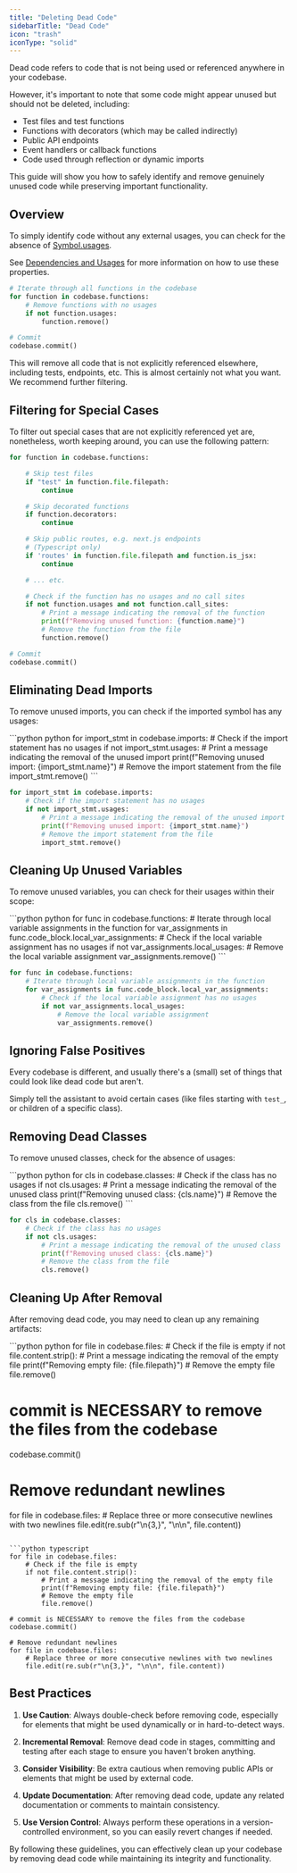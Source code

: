 ```yaml
---
title: "Deleting Dead Code"
sidebarTitle: "Dead Code"
icon: "trash"
iconType: "solid"
---
```


Dead code refers to code that is not being used or referenced anywhere in your codebase.

However, it's important to note that some code might appear unused but should not be deleted, including:
- Test files and test functions
- Functions with decorators (which may be called indirectly)
- Public API endpoints
- Event handlers or callback functions
- Code used through reflection or dynamic imports

This guide will show you how to safely identify and remove genuinely unused code while preserving important functionality.

## Overview

To simply identify code without any external usages, you can check for the absence of [Symbol.usages](/api-reference/core/Symbol#usages).

<Tip>See [Dependencies and Usages](/building-with-codegen/dependencies-and-usages) for more information on how to use these properties.</Tip>

```python
# Iterate through all functions in the codebase
for function in codebase.functions:
    # Remove functions with no usages
    if not function.usages:
        function.remove()

# Commit
codebase.commit()
```

<Warning>
This will remove all code that is not explicitly referenced elsewhere, including tests, endpoints, etc. This is almost certainly not what you want. We recommend further filtering.
</Warning>

## Filtering for Special Cases

To filter out special cases that are not explicitly referenced yet are, nonetheless, worth keeping around, you can use the following pattern:


```python
for function in codebase.functions:

    # Skip test files
    if "test" in function.file.filepath:
        continue

    # Skip decorated functions
    if function.decorators:
        continue

    # Skip public routes, e.g. next.js endpoints
    # (Typescript only)
    if 'routes' in function.file.filepath and function.is_jsx:
        continue

    # ... etc.

    # Check if the function has no usages and no call sites
    if not function.usages and not function.call_sites:
        # Print a message indicating the removal of the function
        print(f"Removing unused function: {function.name}")
        # Remove the function from the file
        function.remove()

# Commit
codebase.commit()
```










        


















## Eliminating Dead Imports

To remove unused imports, you can check if the imported symbol has any usages:

<CodeGroup>
```python python
for import_stmt in codebase.imports:
    # Check if the import statement has no usages
    if not import_stmt.usages:
        # Print a message indicating the removal of the unused import
        print(f"Removing unused import: {import_stmt.name}")
        # Remove the import statement from the file
        import_stmt.remove()
```

```python typescript
for import_stmt in codebase.imports:
    # Check if the import statement has no usages
    if not import_stmt.usages:
        # Print a message indicating the removal of the unused import
        print(f"Removing unused import: {import_stmt.name}")
        # Remove the import statement from the file
        import_stmt.remove()
```
</CodeGroup>































## Cleaning Up Unused Variables

To remove unused variables, you can check for their usages within their scope:

<CodeGroup>
```python python
for func in codebase.functions:
    # Iterate through local variable assignments in the function
    for var_assignments in func.code_block.local_var_assignments:
        # Check if the local variable assignment has no usages
        if not var_assignments.local_usages:
            # Remove the local variable assignment
            var_assignments.remove()
```

```python typescript
for func in codebase.functions:
    # Iterate through local variable assignments in the function
    for var_assignments in func.code_block.local_var_assignments:
        # Check if the local variable assignment has no usages
        if not var_assignments.local_usages:
            # Remove the local variable assignment
            var_assignments.remove()
```
</CodeGroup>































## Ignoring False Positives

Every codebase is different, and usually there's a (small) set of things that could look like dead code but aren't.

Simply tell the assistant to avoid certain cases (like files starting with `test_`, or children of a specific class).

## Removing Dead Classes

To remove unused classes, check for the absence of usages:

<CodeGroup>
```python python
for cls in codebase.classes:
    # Check if the class has no usages
    if not cls.usages:
        # Print a message indicating the removal of the unused class
        print(f"Removing unused class: {cls.name}")
        # Remove the class from the file
        cls.remove()
```

```python typescript
for cls in codebase.classes:
    # Check if the class has no usages
    if not cls.usages:
        # Print a message indicating the removal of the unused class
        print(f"Removing unused class: {cls.name}")
        # Remove the class from the file
        cls.remove()
```
</CodeGroup>































## Cleaning Up After Removal

After removing dead code, you may need to clean up any remaining artifacts:

<CodeGroup>
```python python
for file in codebase.files:
    # Check if the file is empty
    if not file.content.strip():
        # Print a message indicating the removal of the empty file
        print(f"Removing empty file: {file.filepath}")
        # Remove the empty file
        file.remove()

# commit is NECESSARY to remove the files from the codebase
codebase.commit()

# Remove redundant newlines
for file in codebase.files:
    # Replace three or more consecutive newlines with two newlines
    file.edit(re.sub(r"\n{3,}", "\n\n", file.content))
```

```python typescript
for file in codebase.files:
    # Check if the file is empty
    if not file.content.strip():
        # Print a message indicating the removal of the empty file
        print(f"Removing empty file: {file.filepath}")
        # Remove the empty file
        file.remove()

# commit is NECESSARY to remove the files from the codebase
codebase.commit()

# Remove redundant newlines
for file in codebase.files:
    # Replace three or more consecutive newlines with two newlines
    file.edit(re.sub(r"\n{3,}", "\n\n", file.content))
```
</CodeGroup>































## Best Practices

1. **Use Caution**: Always double-check before removing code, especially for elements that might be used dynamically or in hard-to-detect ways.

2. **Incremental Removal**: Remove dead code in stages, committing and testing after each stage to ensure you haven't broken anything.

3. **Consider Visibility**: Be extra cautious when removing public APIs or elements that might be used by external code.

4. **Update Documentation**: After removing dead code, update any related documentation or comments to maintain consistency.

5. **Use Version Control**: Always perform these operations in a version-controlled environment, so you can easily revert changes if needed.

By following these guidelines, you can effectively clean up your codebase by removing dead code while maintaining its integrity and functionality.